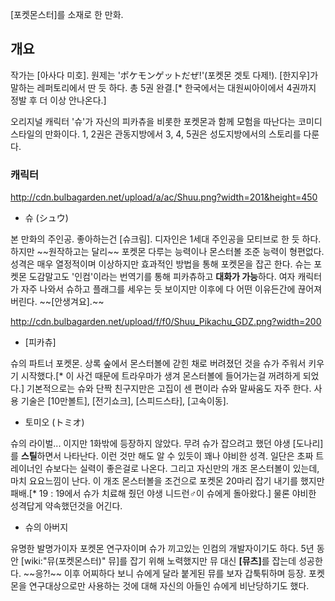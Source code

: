 [포켓몬스터]를 소재로 한 만화.

== 개요 ==
작가는 [아사다 미호]. 원제는 'ポケモンゲットだぜ!'(포켓몬 겟토 다제!). [한지우]가 말하는 레퍼토리에서 딴 듯 하다. 총 5권 완결.[* 한국에서는 대원씨아이에서 4권까지 정발 후 더 이상 안나온다.]

오리지널 캐릭터 '슈'가 자신의 피카츄을 비롯한 포켓몬과 함께 모험을 따난다는 코미디 스타일의 만화이다. 1, 2권은 관동지방에서 3, 4, 5권은 성도지방에서의 스토리를 다룬다.


=== 캐릭터 ===

http://cdn.bulbagarden.net/upload/a/ac/Shuu.png?width=201&height=450
* 슈 (シュウ)
본 만화의 주인공. 좋아하는건 [슈크림].
디자인은 1세대 주인공을 모티브로 한 듯 하다. 하지만 ~~원작하고는 달리~~ 포켓몬 다루는 능력이나 몬스터볼 조준 능력이 형편없다.
성격은 매우 열정적이며 이상하지만 효과적인 방법을 통해 포켓몬을 잡곤 한다.
슈는 포켓몬 도감말고도 '인컴'이라는 번역기를 통해 피카츄하고 '''대화가 가능'''하다.
여자 캐릭터가 자주 나와서 슈하고 플래그를 세우는 듯 보이지만 이후에 다 어떤 이유든간에 끊어져버린다. ~~[안생겨요].~~

http://cdn.bulbagarden.net/upload/f/f0/Shuu_Pikachu_GDZ.png?width=200
* [피카츄]
슈의 파트너 포켓몬.
상록 숲에서 몬스터볼에 갇힌 채로 버려졌던 것을 슈가 주워서 키우기 시작했다.[* 이 사건 때문에 트라우마가 생겨 몬스터볼에 들어가는걸 꺼려하게 되었다.]
기본적으로는 슈와 단짝 친구지만은 고집이 센 편이라 슈와 말싸움도 자주 한다.
사용 기술은 [10만볼트], [전기쇼크], [스피드스타], [고속이동].

* 토미오 (トミオ)
슈의 라이벌... 이지만 1화밖에 등장하지 않았다.
무려 슈가 잡으려고 했던 야생 [도나리]를 '''스틸'''하면서 나타난다. 이런 것만 해도 알 수 있듯이 꽤나 야비한 성격.
일단은 초짜 트레이너인 슈보다는 실력이 좋은걸로 나온다.
그리고 자신만의 개조 몬스터볼이 있는데, 마치 요요느낌이 난다. 이 개조 몬스터볼을 조건으로 포켓몬 20마리 잡기 내기를 했지만 패배.[* 19 : 19에서 슈가 치료해 줬던 야생 니드런♂이 슈에게 돌아왔다.] 물론 야비한 성격답게 약속했던것을 어긴다.

* 슈의 아버지
유명한 발명가이자 포켓몬 연구자이며 슈가 끼고있는 인컴의 개발자이기도 하다.
5년 동안 [wiki:"뮤(포켓몬스터)" 뮤]를 잡기 위해 노력했지만 뮤 대신 '''[뮤츠]'''를 잡는데 성공한다. ~~응?!~~ 이후 어찌하다 보니 슈에게 달라 붙게된 뮤를 보자 갑툭튀하며 등장.
포켓몬을 연구대상으로만 사용하는 것에 대해 자신의 아들인 슈에게 비난당하기도 했다.
